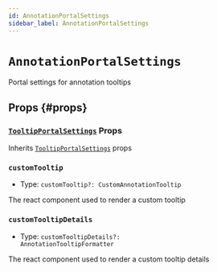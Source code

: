 ```yaml
---
id: AnnotationPortalSettings
sidebar_label: AnnotationPortalSettings
---
```


# `AnnotationPortalSettings`

Portal settings for annotation tooltips

## Props {#props}

### [`TooltipPortalSettings`](/all-types/interfaces/TooltipPortalSettings) Props

Inherits [`TooltipPortalSettings`](/all-types/interfaces/TooltipPortalSettings) props

### `customTooltip`
- Type: <code>customTooltip?: CustomAnnotationTooltip</code>

The react component used to render a custom tooltip

### `customTooltipDetails`
- Type: <code>customTooltipDetails?: AnnotationTooltipFormatter</code>

The react component used to render a custom tooltip details
